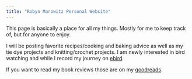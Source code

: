 ```yaml
---
title: "Robyn Marowitz Personal Website"
---
```


This page is basically a place for all my things. Mostly for me to keep track of, but for anyone to enjoy.

I will be posting favorite recipes/cooking and baking advice as well as my tie dye projects and knitting/crochet projects.
I am newly interested in bird watching and while I record my journey on [ebird](https://ebird.org/profile/NDc4OTk3NA).

If you want to read my book reviews those are on my [goodreads](https://www.goodreads.com/user/show/114119858-robyn-marowitz).

